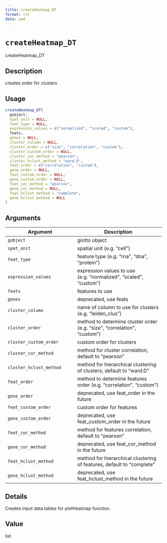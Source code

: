 ```yaml
--- 
title: createHeatmap_DT 
format: rst 
date: ymd 
--- 
```

# `createHeatmap_DT`

createHeatmap_DT


## Description

creates order for clusters


## Usage

```r
createHeatmap_DT(
  gobject,
  spat_unit = NULL,
  feat_type = NULL,
  expression_values = c("normalized", "scaled", "custom"),
  feats,
  genes = NULL,
  cluster_column = NULL,
  cluster_order = c("size", "correlation", "custom"),
  cluster_custom_order = NULL,
  cluster_cor_method = "pearson",
  cluster_hclust_method = "ward.D",
  feat_order = c("correlation", "custom"),
  gene_order = NULL,
  feat_custom_order = NULL,
  gene_custom_order = NULL,
  feat_cor_method = "pearson",
  gene_cor_method = NULL,
  feat_hclust_method = "complete",
  gene_hclust_method = NULL
)
```


## Arguments

Argument      |Description
------------- |----------------
`gobject`     |     giotto object
`spat_unit`     |     spatial unit (e.g. "cell")
`feat_type`     |     feature type (e.g. "rna", "dna", "protein")
`expression_values`     |     expression values to use (e.g. "normalized", "scaled", "custom")
`feats`     |     features to use
`genes`     |     deprecated, use feats
`cluster_column`     |     name of column to use for clusters (e.g. "leiden_clus")
`cluster_order`     |     method to determine cluster order (e.g. "size", "correlation", "custom")
`cluster_custom_order`     |     custom order for clusters
`cluster_cor_method`     |     method for cluster correlation, default to "pearson"
`cluster_hclust_method`     |     method for hierarchical clustering of clusters, default to "ward.D"
`feat_order`     |     method to determine features order (e.g. "correlation", "custom")
`gene_order`     |     deprecated, use feat_order in the future
`feat_custom_order`     |     custom order for features
`gene_custom_order`     |     deprecated, use feat_custom_order in the future
`feat_cor_method`     |     method for features correlation, default to "pearson"
`gene_cor_method`     |     deprecated, use feat_cor_method in the future
`feat_hclust_method`     |     method for hierarchical clustering of features, default to "complete"
`gene_hclust_method`     |     deprecated, use feat_hclust_method in the future


## Details

Creates input data.tables for plotHeatmap function.


## Value

list


